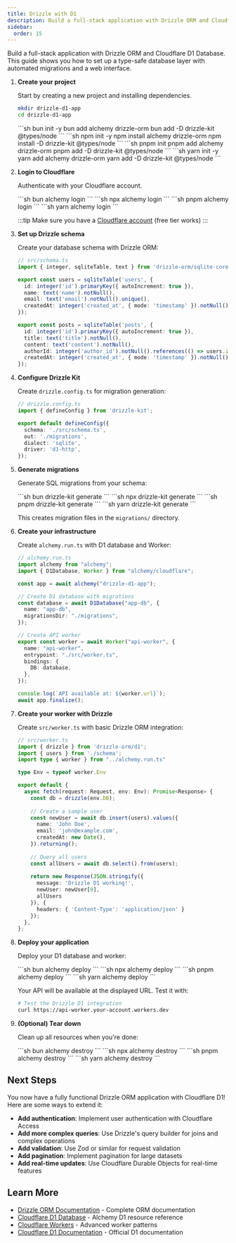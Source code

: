 ```yaml
---
title: Drizzle with D1
description: Build a full-stack application with Drizzle ORM and Cloudflare D1 Database using Alchemy for type-safe database operations.
sidebar:
  order: 15
---
```



Build a full-stack application with Drizzle ORM and Cloudflare D1 Database. This guide shows you how to set up a type-safe database layer with automated migrations and a web interface.

<Steps>

1. **Create your project**

   Start by creating a new project and installing dependencies.

   ```sh
   mkdir drizzle-d1-app
   cd drizzle-d1-app
   ```

   <Tabs syncKey="pkgManager">
     <TabItem label="bun">
       ```sh
       bun init -y
       bun add alchemy drizzle-orm
       bun add -D drizzle-kit @types/node
       ```
     </TabItem>
     <TabItem label="npm">
       ```sh
       npm init -y
       npm install alchemy drizzle-orm
       npm install -D drizzle-kit @types/node
       ```
     </TabItem>
     <TabItem label="pnpm">
       ```sh
       pnpm init
       pnpm add alchemy drizzle-orm
       pnpm add -D drizzle-kit @types/node
       ```
     </TabItem>
     <TabItem label="yarn">
       ```sh
       yarn init -y
       yarn add alchemy drizzle-orm
       yarn add -D drizzle-kit @types/node
       ```
     </TabItem>
   </Tabs>

2. **Login to Cloudflare**

   Authenticate with your Cloudflare account.

   <Tabs syncKey="pkgManager">
     <TabItem label="bun">
       ```sh
       bun alchemy login
       ```
     </TabItem>
     <TabItem label="npm">
       ```sh
       npx alchemy login
       ```
     </TabItem>
     <TabItem label="pnpm">
       ```sh
       pnpm alchemy login
       ```
     </TabItem>
     <TabItem label="yarn">
       ```sh
       yarn alchemy login
       ```
     </TabItem>
   </Tabs>

   :::tip
   Make sure you have a [Cloudflare account](https://dash.cloudflare.com/sign-up) (free tier works)
   :::

3. **Set up Drizzle schema**

   Create your database schema with Drizzle ORM:

   ```typescript
   // src/schema.ts
   import { integer, sqliteTable, text } from 'drizzle-orm/sqlite-core';

   export const users = sqliteTable('users', {
     id: integer('id').primaryKey({ autoIncrement: true }),
     name: text('name').notNull(),
     email: text('email').notNull().unique(),
     createdAt: integer('created_at', { mode: 'timestamp' }).notNull(),
   });

   export const posts = sqliteTable('posts', {
     id: integer('id').primaryKey({ autoIncrement: true }),
     title: text('title').notNull(),
     content: text('content').notNull(),
     authorId: integer('author_id').notNull().references(() => users.id),
     createdAt: integer('created_at', { mode: 'timestamp' }).notNull(),
   });
   ```

4. **Configure Drizzle Kit**

   Create `drizzle.config.ts` for migration generation:

   ```typescript
   // drizzle.config.ts
   import { defineConfig } from 'drizzle-kit';

   export default defineConfig({
     schema: './src/schema.ts',
     out: './migrations',
     dialect: 'sqlite',
     driver: 'd1-http',
   });
   ```

5. **Generate migrations**

   Generate SQL migrations from your schema:

   <Tabs syncKey="pkgManager">
     <TabItem label="bun">
       ```sh
       bun drizzle-kit generate
       ```
     </TabItem>
     <TabItem label="npm">
       ```sh
       npx drizzle-kit generate
       ```
     </TabItem>
     <TabItem label="pnpm">
       ```sh
       pnpm drizzle-kit generate
       ```
     </TabItem>
     <TabItem label="yarn">
       ```sh
       yarn drizzle-kit generate
       ```
     </TabItem>
   </Tabs>

   This creates migration files in the `migrations/` directory.

6. **Create your infrastructure**

   Create `alchemy.run.ts` with D1 database and Worker:

   ```typescript
   // alchemy.run.ts
   import alchemy from "alchemy";
   import { D1Database, Worker } from "alchemy/cloudflare";

   const app = await alchemy("drizzle-d1-app");

   // Create D1 database with migrations
   const database = await D1Database("app-db", {
     name: "app-db",
     migrationsDir: "./migrations",
   });

   // Create API worker
   export const worker = await Worker("api-worker", {
     name: "api-worker",
     entrypoint: "./src/worker.ts",
     bindings: {
       DB: database,
     },
   });

   console.log(`API available at: ${worker.url}`);
   await app.finalize();
   ```

7. **Create your worker with Drizzle**

   Create `src/worker.ts` with basic Drizzle ORM integration:

   ```typescript
   // src/worker.ts
   import { drizzle } from 'drizzle-orm/d1';
   import { users } from './schema';
   import type { worker } from "../alchemy.run.ts"

   type Env = typeof worker.Env

   export default {
     async fetch(request: Request, env: Env): Promise<Response> {
       const db = drizzle(env.DB);
       
       // Create a sample user
       const newUser = await db.insert(users).values({
         name: 'John Doe',
         email: 'john@example.com',
         createdAt: new Date(),
       }).returning();
       
       // Query all users
       const allUsers = await db.select().from(users);
       
       return new Response(JSON.stringify({
         message: 'Drizzle D1 working!',
         newUser: newUser[0],
         allUsers
       }), {
         headers: { 'Content-Type': 'application/json' }
       });
     },
   };
   ```

8. **Deploy your application**

   Deploy your D1 database and worker:

   <Tabs syncKey="pkgManager">
     <TabItem label="bun">
       ```sh
       bun alchemy deploy
       ```
     </TabItem>
     <TabItem label="npm">
       ```sh
       npx alchemy deploy
       ```
     </TabItem>
     <TabItem label="pnpm">
       ```sh
       pnpm alchemy deploy
       ```
     </TabItem>
     <TabItem label="yarn">
       ```sh
       yarn alchemy deploy
       ```
     </TabItem>
   </Tabs>

   Your API will be available at the displayed URL. Test it with:

   ```sh
   # Test the Drizzle D1 integration
   curl https://api-worker.your-account.workers.dev
   ```

9. **(Optional) Tear down**

    Clean up all resources when you're done:

    <Tabs syncKey="pkgManager">
      <TabItem label="bun">
        ```sh
        bun alchemy destroy
        ```
      </TabItem>
      <TabItem label="npm">
        ```sh
        npx alchemy destroy
        ```
      </TabItem>
      <TabItem label="pnpm">
        ```sh
        pnpm alchemy destroy
        ```
      </TabItem>
      <TabItem label="yarn">
        ```sh
        yarn alchemy destroy
        ```
      </TabItem>
    </Tabs>

</Steps>

## Next Steps

You now have a fully functional Drizzle ORM application with Cloudflare D1! Here are some ways to extend it:

- **Add authentication**: Implement user authentication with Cloudflare Access
- **Add more complex queries**: Use Drizzle's query builder for joins and complex operations
- **Add validation**: Use Zod or similar for request validation
- **Add pagination**: Implement pagination for large datasets
- **Add real-time updates**: Use Cloudflare Durable Objects for real-time features

## Learn More

- [Drizzle ORM Documentation](https://orm.drizzle.team/) - Complete ORM documentation
- [Cloudflare D1 Database](/providers/cloudflare/d1-database) - Alchemy D1 resource reference
- [Cloudflare Workers](/guides/cloudflare-worker) - Advanced worker patterns
- [Cloudflare D1 Documentation](https://developers.cloudflare.com/d1/) - Official D1 documentation